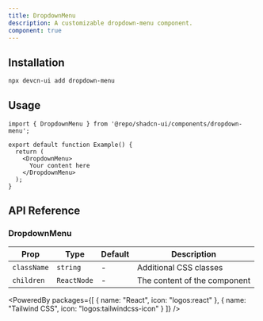 ```yaml
---
title: DropdownMenu
description: A customizable dropdown-menu component.
component: true
---
```


<ComponentPreview name="dropdown-menu" />

## Installation

```bash
npx devcn-ui add dropdown-menu
```

## Usage

```tsx
import { DropdownMenu } from '@repo/shadcn-ui/components/dropdown-menu';

export default function Example() {
  return (
    <DropdownMenu>
      Your content here
    </DropdownMenu>
  );
}
```

## API Reference

### DropdownMenu

| Prop | Type | Default | Description |
| --- | --- | --- | --- |
| `className` | `string` | - | Additional CSS classes |
| `children` | `ReactNode` | - | The content of the component |

<PoweredBy packages={[
  { name: "React", icon: "logos:react" },
  { name: "Tailwind CSS", icon: "logos:tailwindcss-icon" }
]} />
